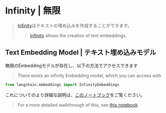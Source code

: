 # Infinity | 無限

> [Infinity](https://github.com/michaelfeil/infinity)はテキストの埋め込みを作成することができます。
>
> > [Infinity](https://github.com/michaelfeil/infinity) allows the creation of text embeddings.

## Text Embedding Model | テキスト埋め込みモデル

無限のEmbeddingモデルが存在し、以下の方法でアクセスできます

> There exists an infinity Embedding model, which you can access with

```python
from langchain.embeddings import InfinityEmbeddings
```

これについてのより詳細な説明は、[このノートブック](/docs/integrations/text_embedding/infinity)をご覧ください。

> For a more detailed walkthrough of this, see [this notebook](/docs/integrations/text_embedding/infinity)
